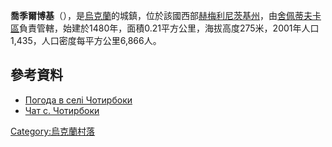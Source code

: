{{coord|50|1|46|N|27|1|40|E|scale:100000|display=title}}

'''喬季爾博基'''（{{lang-uk|Чотирбоки}}），是[[烏克蘭|烏克蘭]]的城鎮，位於該國西部[[赫梅利尼茨基州|赫梅利尼茨基州]]，由[[舍佩蒂夫卡區|舍佩蒂夫卡區]]負責管轄，始建於1480年，面積0.21平方公里，海拔高度275米，2001年人口1,435，人口密度每平方公里6,866人。

==參考資料==
* [http://weather.in.ua/ua/hmel'nickaja/28557 Погода в селі Чотирбоки]{{Wayback|url=http://weather.in.ua/ua/hmel%27nickaja/28557 |date=20200809201731 }}
* [http://4boki.cc.ua/ Чат с. Чотирбоки]{{dead link|date=2017年12月 |bot=InternetArchiveBot |fix-attempted=yes }}

{{Ukraine-geo-stub}}
[[Category:烏克蘭村落|Category:烏克蘭村落]]